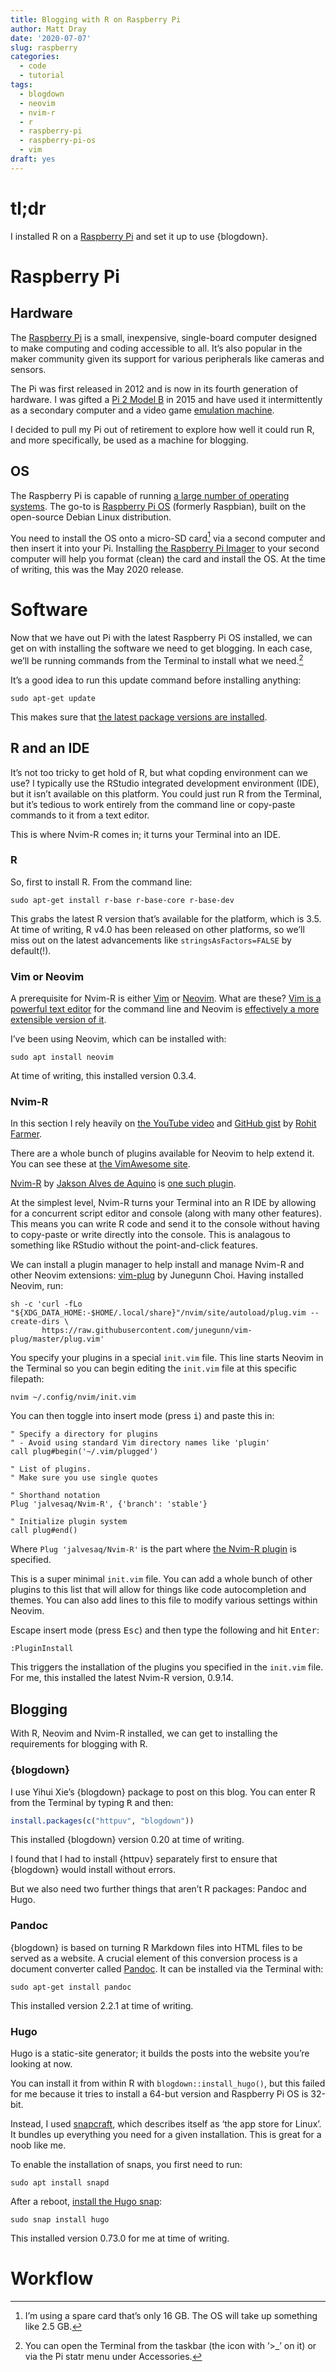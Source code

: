 ```yaml
---
title: Blogging with R on Raspberry Pi
author: Matt Dray
date: '2020-07-07'
slug: raspberry
categories:
  - code
  - tutorial
tags:
  - blogdown
  - neovim
  - nvim-r
  - r
  - raspberry-pi
  - raspberry-pi-os
  - vim
draft: yes
---
```


# tl;dr

I installed R on a [Raspberry Pi] and set it up to use {blogdown}.

# Raspberry Pi

## Hardware

The [Raspberry Pi](https://www.raspberrypi.org/) is a small, inexpensive, single-board computer designed to make computing and coding accessible to all. It's also popular in the maker community given its support for various peripherals like cameras and sensors.

The Pi was first released in 2012 and is now in its fourth generation of hardware. I was gifted a [Pi 2 Model B](https://en.wikipedia.org/wiki/Raspberry_Pi#Generations) in 2015 and have used it intermittently as a secondary computer and a video game [emulation machine](https://retropie.org.uk/).

I decided to pull my Pi out of retirement to explore how well it could run R, and more specifically, be used as a machine for blogging.

## OS

The Raspberry Pi is capable of running [a large number of operating systems](https://www.raspberrypi.org/downloads/). The go-to is [Raspberry Pi OS](https://en.wikipedia.org/wiki/Raspberry_Pi_OS) (formerly Raspbian), built on the open-source Debian Linux distribution.

You need to install the OS onto a micro-SD card[^sd] via a second computer and then insert it into your Pi. Installing [the Raspberry Pi Imager](https://www.raspberrypi.org/blog/raspberry-pi-imager-imaging-utility/) to your second computer will help you format (clean) the card and install the OS. At the time of writing, this was the May 2020 release.


# Software

Now that we have out Pi with the latest Raspberry Pi OS installed, we can get on with installing the software we need to get blogging. In each case, we'll be running commands from the Terminal to install what we need.[^terminal] 

It's a good idea to run this update command before installing anything:

```
sudo apt-get update
```

This makes sure that [the latest package versions are installed](https://askubuntu.com/questions/222348/what-does-sudo-apt-get-update-do).


## R and an IDE

It's not too tricky to get hold of R, but what copding environment can we use? I typically use the RStudio integrated development environment (IDE), but it isn't available on this platform. You could just run R from the Terminal, but it's tedious to work entirely from the command line or copy-paste commands to it from a text editor. 

This is where Nvim-R comes in; it turns your Terminal into an IDE.

### R

So, first to install R. From the command line:

```
sudo apt-get install r-base r-base-core r-base-dev
```

This grabs the latest R version that's available for the platform, which is 3.5. At time of writing, R v4.0 has been released on other platforms, so we'll miss out on the latest advancements like `stringsAsFactors=FALSE` by default(!).

### Vim or Neovim

A prerequisite for Nvim-R is either [Vim](https://www.vim.org/) or [Neovim](https://neovim.io/). What are these? [Vim is a powerful text editor](https://en.wikipedia.org/wiki/Vim_(text_editor)) for the command line and Neovim is [effectively a more extensible version of it](https://en.wikipedia.org/wiki/Vim_(text_editor)#Neovim).

I've been using Neovim, which can be installed with:

```
sudo apt install neovim
```

At time of writing, this installed version 0.3.4.

### Nvim-R

In this section I rely heavily on [the YouTube video](https://www.youtube.com/watch?v=nm45WagtV3w) and [GitHub gist](https://gist.github.com/rohitfarmer/68cdadeaeeb196e8a6ecdebdee6e76a5) by [Rohit Farmer](https://rohitfarmer.github.io/).

There are a whole bunch of plugins available for Neovim to help extend it. You can see these at [the VimAwesome site](https://vimawesome.com/).

[Nvim-R](https://github.com/jalvesaq/Nvim-R) by [Jakson Alves de Aquino](https://posgradsoc.ufc.br/en/professors/jakson-aquino/) is [one such plugin](https://vimawesome.com/plugin/nvim-r).

At the simplest level, Nvim-R turns your Terminal into an R IDE by allowing for a concurrent script editor and console (along with many other features). This means you can write R code and send it to the console without having to copy-paste or write directly into the console. This is analagous to something like RStudio without the point-and-click features.

We can install a plugin manager to help install and manage Nvim-R and other Neovim extensions: [vim-plug](https://github.com/junegunn/vim-plug) by Junegunn Choi. Having installed Neovim, run:

```
sh -c 'curl -fLo "${XDG_DATA_HOME:-$HOME/.local/share}"/nvim/site/autoload/plug.vim --create-dirs \
       https://raw.githubusercontent.com/junegunn/vim-plug/master/plug.vim'
```

You specify your plugins in a special `init.vim` file. This line starts Neovim in the Terminal so you can begin editing the `init.vim` file at this specific filepath:

```
nvim ~/.config/nvim/init.vim
```

You can then toggle into insert mode (press <kbd>i</kbd>) and paste this in:

```
" Specify a directory for plugins
" - Avoid using standard Vim directory names like 'plugin'
call plug#begin('~/.vim/plugged')

" List of plugins.
" Make sure you use single quotes

" Shorthand notation
Plug 'jalvesaq/Nvim-R', {'branch': 'stable'}

" Initialize plugin system
call plug#end()
```

Where `Plug 'jalvesaq/Nvim-R'` is the part where [the Nvim-R plugin](https://vimawesome.com/plugin/nvim-r) is specified.

This is a super minimal `init.vim` file. You can add a whole bunch of other plugins to this list that will allow for things like code autocompletion and themes. You can also add lines to this file to modify various settings within Neovim.

Escape insert mode (press <kbd>Esc</kbd>) and then type the following and hit <kbd>Enter</kbd>:

```
:PluginInstall
```

This triggers the installation of the plugins you specified in the `init.vim` file. For me, this installed the latest Nvim-R version, 0.9.14.

## Blogging

With R, Neovim and Nvim-R installed, we can get to installing the requirements for blogging with R.

### {blogdown}

I use Yihui Xie's {blogdown} package to post on this blog. You can enter R from the Terminal by typing <kbd>R</kbd> and then:

```r
install.packages(c("httpuv", "blogdown"))
```

This installed {blogdown} version 0.20 at time of writing. 

I found that I had to install {httpuv} separately first to ensure that {blogdown} would install without errors.

But we also need two further things that aren't R packages: Pandoc and Hugo. 

### Pandoc

{blogdown} is based on turning R Markdown files into HTML files to be served as a website. A crucial element of this conversion process is a document converter called [Pandoc](https://pandoc.org/). It can be installed via the Terminal with:

```
sudo apt-get install pandoc
```

This installed version 2.2.1 at time of writing. 

### Hugo

Hugo is a static-site generator; it builds the posts into the website you're looking at now.

You can install it from within R with `blogdown::install_hugo()`, but this failed for me because it tries to install a 64-but version and Raspberry Pi OS is 32-bit.

Instead, I used [snapcraft](https://snapcraft.io/), which describes itself as 'the app store for Linux'. It bundles up everything you need for a given installation. This is great for a noob like me.

To enable the installation of snaps, you first need to run:

```
sudo apt install snapd
```

After a reboot, [install the Hugo snap](https://snapcraft.io/install/hugo/raspbian):

```
sudo snap install hugo
```

This installed version 0.73.0 for me at time of writing.

# Workflow


[^sd]: I'm using a spare card that's only 16 GB. The OS will take up something like 2.5 GB.
[^terminal]: You can open the Terminal from the taskbar (the icon with '>_' on it) or via the Pi statr menu under Accessories.
[^init]: You can bring this file into existence from the command line with `touch ~/.config/nvim/init.vim`. 